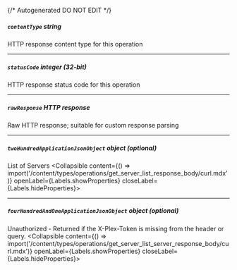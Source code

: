 {/* Autogenerated DO NOT EDIT  */}

##### `contentType` _string_
HTTP response content type for this operation

---
##### `statusCode` _integer (32-bit)_
HTTP response status code for this operation

---
##### `rawResponse` _HTTP response_
Raw HTTP response; suitable for custom response parsing

---
##### `twoHundredApplicationJsonObject` _object (optional)_
List of Servers
<Collapsible content={() => import('/content/types/operations/get_server_list_response_body/curl.mdx')} openLabel={Labels.showProperties} closeLabel={Labels.hideProperties}>
</Collapsible>

---
##### `fourHundredAndOneApplicationJsonObject` _object (optional)_
Unauthorized \- Returned if the X\-Plex\-Token is missing from the header or query.
<Collapsible content={() => import('/content/types/operations/get_server_list_server_response_body/curl.mdx')} openLabel={Labels.showProperties} closeLabel={Labels.hideProperties}>
</Collapsible>


